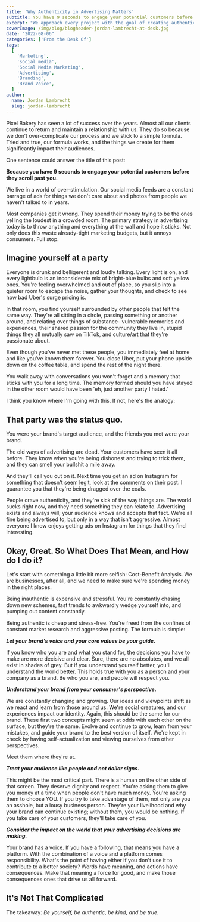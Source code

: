 ```yaml
---
title: 'Why Authenticity in Advertising Matters'
subtitle: You have 9 seconds to engage your potential customers before they scroll past you
excerpt: "We approach every project with the goal of creating authentic and relatable content.It's crucial that your brand be relatable. Here's why."
coverImage: /img/blog/blogheader-jordan-lambrecht-at-desk.jpg
date: "2022-08-06"
categories: ['From the Desk Of']
tags:
  [
    'Marketing',
    'social media',
    'Social Media Marketing',
    'Advertising',
    'Branding',
    'Brand Voice',
  ]
author:
  name: Jordan Lambrecht
  slug: jordan-lambrecht
---
```


Pixel Bakery has seen a lot of success over the years. Almost all our clients continue to return and maintain a relationship with us. They do so because we don’t over-complicate our process and we stick to a simple formula. Tried and true, our formula works, and the things we create for them significantly impact their audiences.

One sentence could answer the title of this post:

**Because you have 9 seconds to engage your potential customers before they scroll past you.**

We live in a world of over-stimulation. Our social media feeds are a constant barrage of ads for things we don't care about and photos from people we haven't talked to in years.

Most companies get it wrong. They spend their money trying to be the ones yelling the loudest in a crowded room. The primary strategy in advertising today is to throw anything and everything at the wall and hope it sticks. Not only does this waste already-tight marketing budgets, but it annoys consumers. Full stop.

## Imagine yourself at a party

Everyone is drunk and belligerent and loudly talking. Every light is on, and every lightbulb is an inconsiderate mix of bright-blue bulbs and soft yellow ones. You're feeling overwhelmed and out of place, so you slip into a quieter room to escape the noise, gather your thoughts, and check to see how bad Uber's surge pricing is.

In that room, you find yourself surrounded by other people that felt the same way. They're all sitting in a circle, passing something or another around, and relating over things of substance– vulnerable memories and experiences, their shared passion for the community they live in, stupid things they all mutually saw on TikTok, and culture/art that they're passionate about.

Even though you've never met these people, you immediately feel at home and like you've known them forever. You close Uber, put your phone upside down on the coffee table, and spend the rest of the night there.

You walk away with conversations you won't forget and a memory that sticks with you for a long time. The memory formed should you have stayed in the other room would have been 'eh, just another party I hated.'

I think you know where I'm going with this. If not, here's the analogy:

## That party was the status quo. 

You were your brand's target audience, and the friends you met were your brand.

The old ways of advertising are dead. Your customers have seen it all before. They know when you're being dishonest and trying to trick them, and they can smell your bullshit a mile away.

And they'll call you out on it. Next time you get an ad on Instagram for something that doesn't seem legit, look at the comments on their post. I guarantee you that they're being dragged over the coals.

People crave authenticity, and they're sick of the way things are. The world sucks right now, and they need something they can relate to.
Advertising exists and always will; your audience knows and accepts that fact. We're all fine being advertised to, but only in a way that isn't aggressive. Almost everyone I know enjoys getting ads on Instagram for things that they find interesting.

## Okay, Great. So What Does That Mean, and How do I do it?

Let's start with something a little bit more selfish: Cost-Benefit Analysis. We are businesses, after all, and we need to make sure we're spending money in the right places.

Being inauthentic is expensive and stressful. You're constantly chasing down new schemes, fast trends to awkwardly wedge yourself into, and pumping out content constantly.

Being authentic is cheap and stress-free. You're freed from the confines of constant market research and aggressive posting. The formula is simple:

_**Let your brand's voice and your core values be your guide.**_

If you know who you are and what you stand for, the decisions you have to make are more decisive and clear. Sure, there are no absolutes, and we all exist in shades of grey. But if you understand yourself better, you'll understand the world better. This holds true with you as a person and your company as a brand. Be who you are, and people will respect you.

_**Understand your brand from your consumer's perspective.**_

We are constantly changing and growing. Our ideas and viewpoints shift as we react and learn from those around us. We're social creatures, and our experiences impact our identity. Again, this should be the same for our brand. These first two concepts might seem at odds with each other on the surface, but they're the same. Evolve and continue to grow, learn from your mistakes, and guide your brand to the best version of itself. We're kept in check by having self-actualization and viewing ourselves from other perspectives.

Meet them where they're at.

_**Treat your audience like people and not dollar signs.**_

This might be the most critical part. There is a human on the other side of that screen. They deserve dignity and respect. You're asking them to give you money at a time when people don't have much money. You're asking them to choose YOU. If you try to take advantage of them, not only are you an asshole, but a lousy business person. They're your livelihood and why your brand can continue existing; without them, you would be nothing. If you take care of your customers, they'll take care of you.

_**Consider the impact on the world that your advertising decisions are making.**_

Your brand has a voice. If you have a following, that means you have a platform. With the combination of a voice and a platform comes responsibility. What's the point of having either if you don't use it to contribute to a better society? Words have meaning, and actions have consequences. Make that meaning a force for good, and make those consequences ones that drive us all forward.

## It's Not That Complicated

The takeaway:
_Be yourself, be authentic, be kind, and be true._